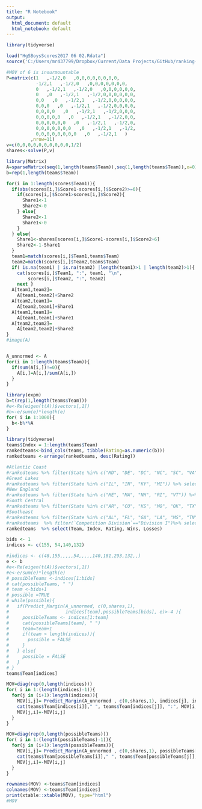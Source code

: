 ---
title: "R Notebook"
output:
  html_document: default
  html_notebook: default
---

```{r}
library(tidyverse)
```
```{r}
load("HgSBoysScores2017 06 02.Rdata")
source('C:/Users/mr437799/Dropbox/Current/Data Projects/GitHub/ranking-basketball/MarginPredictionFromCenter.R')

#MOV of 6 is insurmountable
P=matrix(c(1   ,-1/2,0   ,0,0,0,0,0,0,0,0,
           -1/2,1   ,-1/2,0   ,0,0,0,0,0,0,0,
           0   ,-1/2,1   ,-1/2,0   ,0,0,0,0,0,0,
           0   ,0   ,-1/2,1   ,-1/2,0,0,0,0,0,0,
           0,0   ,0   ,-1/2,1   ,-1/2,0,0,0,0,0,
           0,0,0   ,0   ,-1/2,1   ,-1/2,0,0,0,0,
           0,0,0,0   ,0   ,-1/2,1   ,-1/2,0,0,0,
           0,0,0,0,0   ,0   ,-1/2,1   ,-1/2,0,0,
           0,0,0,0,0,0   ,0   ,-1/2,1   ,-1/2,0,
           0,0,0,0,0,0,0   ,0   ,-1/2,1   ,-1/2,
           0,0,0,0,0,0,0,0   ,0   ,-1/2,1   )
         ,nrow=11)
v=c(0,0,0,0,0,0,0,0,0,0,1/2)
shares<-solve(P,v)
```
```{r}
library(Matrix)
A=sparseMatrix(seq(1,length(teams$Team)),seq(1,length(teams$Team)),x=0)
b=rep(1,length(teams$Team))

for(i in 1:length(scores$Team1)){
  if(abs(scores[i,]$Score1-scores[i,]$Score2)>=6){
    if(scores[i,]$Score1>scores[i,]$Score2){
      Share1<-1
      Share2<-0
    } else{
      Share2<-1
      Share1<-0
    }
  } else{
    Share1<-shares[scores[i,]$Score1-scores[i,]$Score2+6]
    Share2<-1-Share1
  }
  team1=match(scores[i,]$Team1,teams$Team)
  team2=match(scores[i,]$Team2,teams$Team)
  if( is.na(team1) | is.na(team2) |length(team1)>1 | length(team2)>1){ 
    cat(scores[i,]$Team1, ":", team1, "\n",
        scores[i,]$Team2, ":", team2) 
    next }
  A[team1,team2]=
    A[team1,team2]+Share2
  A[team2,team1]=
    A[team2,team1]+Share1
  A[team1,team1]=
    A[team1,team1]+Share1
  A[team2,team2]=
    A[team2,team2]+Share2
}
#image(A)


A_unnormed <- A
for(i in 1:length(teams$Team)){
  if(sum(A[i,])!=0){ 
    A[i,]=A[i,]/sum(A[i,])
  }
}

library(expm)
b=t(rep(1,length(teams$Team)))
#e<-Re(eigen(t(A))$vectors[,1])
#b<-e/sum(e)*length(e)
for( i in 1:1000){
  b<-b%*%A
}

library(tidyverse)
teams$Index = 1:length(teams$Team)
rankedteams<-bind_cols(teams, tibble(Rating=as.numeric(b)))
rankedteams <-arrange(rankedteams, desc(Rating))

```

```{r}
#Atlantic Coast
#rankedteams %>% filter(State %in% c("MD", "DE", "DC", "NC", "SC", "VA")) %>% select(Team, Index, Rating, Wins, Losses)
#Great Lakes
#rankedteams %>% filter(State %in% c("IL", "IN", "KY", "MI")) %>% select(Team, Index, Rating, Wins, Losses)
#New England
#rankedteams %>% filter(State %in% c("ME", "MA", "NH", "RI", "VT")) %>% select(Team, Index, Rating, Wins, Losses)
#South Central
#rankedteams %>% filter(State %in% c("AR", "CO", "KS", "MO", "OK", "TX", "WY")) %>% filter(`Competition Division`=="Division I") %>% select(Team, Index, Rating, Wins, Losses)
#Southeast
#rankedteams %>% filter(State %in% c("AL", "FL", "GA", "LA", "MS", "TN")) %>% filter(`Competition Division`=="Division I")%>% select(Team, Index, Rating, Wins, Losses)
#rankedteams  %>% filter(`Competition Division`=="Division I")%>% select(Team, Index, Rating, Wins, Losses)
rankedteams  %>% select(Team, Index, Rating, Wins, Losses)
```

```{r}
bids <- 1
indices <- c(155, 54,140,132)

#indices <- c(48,155,,,,,54,,,,,140,181,293,132,,)
e <- b
#e<-Re(eigen(t(A))$vectors[,1])
#e<-e/sum(e)*length(e)
# possibleTeams <-indices[1:bids]
# cat(possibleTeams, " ")
# team <-bids+1
# possible =TRUE
# while(possible){
#   if(Predict_Margin(A_unnormed, c(0,shares,1),
#                     indices[team],possibleTeams[bids], e)>-4 ){
#     possibleTeams <- indices[1:team]
#     cat(possibleTeams[team], " ")
#     team=team+1
#     if(team > length(indices)){
#       possible = FALSE
#     }
#   } else{
#     possible = FALSE
#   }
# }
teams$Team[indices]
```
```{r}

MOV=diag(rep(0,length(indices)))
for( i in 1:(length(indices)-1)){
  for(j in (i+1):length(indices)){
    MOV[i,j]= Predict_Margin(A_unnormed , c(0,shares,1), indices[j], indices[i], e)
    cat(teams$Team[indices[i]]," ", teams$Team[indices[j]], ":", MOV[i,j], "\n")
    MOV[j,i]=-MOV[i,j]
  }
}


```


```{r}
MOV=diag(rep(0,length(possibleTeams)))
for( i in 1:(length(possibleTeams)-1)){
  for(j in (i+1):length(possibleTeams)){
    MOV[i,j]= Predict_Margin(A_unnormed , c(0,shares,1), possibleTeams[j], possibleTeams[i])
    cat(teams$Team[possibleTeams[i]]," ", teams$Team[possibleTeams[j]], ":", MOV[i,j], "\n")
    MOV[j,i]=-MOV[i,j]
  }
}


```

```{r }
rownames(MOV) <-teams$Team[indices]
colnames(MOV) <-teams$Team[indices]
print(xtable::xtable(MOV), type="html")
#MOV

```
